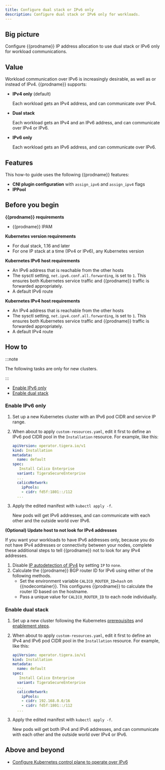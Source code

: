 ```yaml
---
title: Configure dual stack or IPv6 only
description: Configure dual stack or IPv6 only for workloads.
---
```




## Big picture

Configure {{prodname}} IP address allocation to use dual stack or IPv6 only for workload communications.

## Value

Workload communication over IPv6 is increasingly desirable, as well as or instead of IPv4. {{prodname}} supports:

- **IPv4 only** (default)

  Each workload gets an IPv4 address, and can communicate over IPv4.

- **Dual stack**

  Each workload gets an IPv4 and an IPv6 address, and can communicate over IPv4 or IPv6.

- **IPv6 only**

  Each workload gets an IPv6 address, and can communicate over IPv6.

## Features

This how-to guide uses the following {{prodname}} features:

- **CNI plugin configuration** with `assign_ipv6` and `assign_ipv4` flags
- **IPPool**

## Before you begin

**{{prodname}} requirements**

- {{prodname}} IPAM

**Kubernetes version requirements**
  - For dual stack, 1.16 and later
  - For one IP stack at a time (IPv4 or IPv6), any Kubernetes version

**Kubernetes IPv6 host requirements**
  - An IPv6 address that is reachable from the other hosts
  - The sysctl setting, `net.ipv6.conf.all.forwarding`, is set to `1`.
    This ensures both Kubernetes service traffic and {{prodname}} traffic is forwarded appropriately.
  - A default IPv6 route

**Kubernetes IPv4 host requirements**
  - An IPv4 address that is reachable from the other hosts
  - The sysctl setting, `net.ipv4.conf.all.forwarding`, is set to `1`.
    This ensures both Kubernetes service traffic and {{prodname}} traffic is forwarded appropriately.
  - A default IPv4 route

## How to

:::note

The following tasks are only for new clusters.

:::

- [Enable IPv6 only](#enable-ipv6-only)
- [Enable dual stack](#enable-dual-stack)

### Enable IPv6 only

<!--
<Tabs>
<TabItem label="Operator" value="Operator-0">

1. TBD.
1. TBD.


</TabItem>
<TabItem label="Manifest" value="Manifest-1">

-->

1. Set up a new Kubernetes cluster with an IPv6 pod CIDR and service IP range.

1. When about to apply `custom-resources.yaml`, edit it first to define an IPv6 pod CIDR
    pool in the `Installation` resource.  For example, like this:

    ```yaml
    apiVersion: operator.tigera.io/v1
    kind: Installation
    metadata:
      name: default
    spec:
       Install Calico Enterprise
      variant: TigeraSecureEnterprise
      ...
      calicoNetwork:
        ipPools:
        - cidr: fd5f:1801::/112
      ...
    ```

1. Apply the edited manifest with `kubectl apply -f`.

   New pods will get IPv6 addresses, and can communicate with each other and the outside world over IPv6.

<!--

</TabItem>
</Tabs>
-->

**(Optional) Update host to not look for IPv4 addresses**

If you want your workloads to have IPv6 addresses only, because you do not have IPv4 addresses or connectivity
between your nodes, complete these additional steps to tell {{prodname}} not to look for any IPv4 addresses.

1. Disable [IP autodetection of IPv4](ip-autodetection.mdx) by setting `IP` to `none`.
1. Calculate the {{prodname}} BGP router ID for IPv6 using either of the following methods.
   - Set the environment variable `CALICO_ROUTER_ID=hash` on {{nodecontainer}}.
     This configures {{prodname}} to calculate the router ID based on the hostname.
   - Pass a unique value for `CALICO_ROUTER_ID` to each node individually.

### Enable dual stack

<!--
{% tabs id:installation-method-bbb %}
<id:opbbb,name:Operator,active:true>
<%
1. TBD.
1. TBD.

%>
<id:manbbb,name:Manifest>
<%
-->

1. Set up a new cluster following the Kubernetes [prerequisites](https://kubernetes.io/docs/concepts/services-networking/dual-stack/#prerequisites) and [enablement steps](https://kubernetes.io/docs/concepts/services-networking/dual-stack/#enable-ipv4-ipv6-dual-stack).


1. When about to apply `custom-resources.yaml`, edit it first to define an IPv4 and IPv6 pod CIDR
    pool in the `Installation` resource.  For example, like this:

    ```yaml
    apiVersion: operator.tigera.io/v1
    kind: Installation
    metadata:
      name: default
    spec:
       Install Calico Enterprise
      variant: TigeraSecureEnterprise
      ...
      calicoNetwork:
        ipPools:
        - cidr: 192.168.0.0/16
        - cidr: fd5f:1801::/112
      ...
    ```

1. Apply the edited manifest with `kubectl apply -f`.

   New pods will get both IPv4 and IPv6 addresses, and can communicate with each other and the outside world over IPv4 or IPv6.

<!--
%>
{% endtabs %}
-->

## Above and beyond

- [Configure Kubernetes control plane to operate over IPv6](ipv6-control-plane.mdx)
